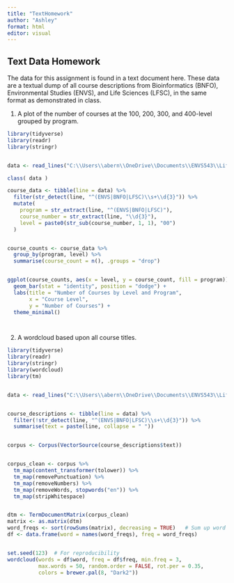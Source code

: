 ```yaml
---
title: "TextHomework"
author: "Ashley"
format: html
editor: visual
---
```


## Text Data Homework

The data for this assignment is found in a text document here.  These data are a textual dump of all course descriptions from Bioinformatics (BNFO), Environmental Studies (ENVS), and Life Sciences (LFSC), in the same format as demonstrated in class.

1. A plot of the number of courses at the 100, 200, 300, and 400-level grouped by program.  


```r
library(tidyverse)
library(readr)
library(stringr)


data <- read_lines("C:\\Users\\abern\\OneDrive\\Documents\\ENVS543\\LifeSciencesCurriculum.txt")

class( data )

course_data <- tibble(line = data) %>%
  filter(str_detect(line, "^(ENVS|BNFO|LFSC)\\s+\\d{3}")) %>%
  mutate(
    program = str_extract(line, "^(ENVS|BNFO|LFSC)"),         
    course_number = str_extract(line, "\\d{3}"),             
    level = paste0(str_sub(course_number, 1, 1), "00")        
  )


course_counts <- course_data %>%
  group_by(program, level) %>%
  summarise(course_count = n(), .groups = "drop")


ggplot(course_counts, aes(x = level, y = course_count, fill = program)) +
  geom_bar(stat = "identity", position = "dodge") +
  labs(title = "Number of Courses by Level and Program",
       x = "Course Level",
       y = "Number of Courses") +
  theme_minimal()




```

2. A wordcloud based upon all course titles.  

```r

library(tidyverse)
library(readr)
library(stringr)
library(wordcloud)
library(tm)


data <- read_lines("C:\\Users\\abern\\OneDrive\\Documents\\ENVS543\\LifeSciencesCurriculum.txt")  # Path to the file


course_descriptions <- tibble(line = data) %>%
  filter(!str_detect(line, "^(ENVS|BNFO|LFSC)\\s+\\d{3}")) %>%
  summarise(text = paste(line, collapse = " "))


corpus <- Corpus(VectorSource(course_descriptions$text))


corpus_clean <- corpus %>%
  tm_map(content_transformer(tolower)) %>%              
  tm_map(removePunctuation) %>%                         
  tm_map(removeNumbers) %>%                             
  tm_map(removeWords, stopwords("en")) %>%              
  tm_map(stripWhitespace)                               


dtm <- TermDocumentMatrix(corpus_clean)
matrix <- as.matrix(dtm)
word_freqs <- sort(rowSums(matrix), decreasing = TRUE)   # Sum up word frequencies
df <- data.frame(word = names(word_freqs), freq = word_freqs)


set.seed(123)  # For reproducibility
wordcloud(words = df$word, freq = df$freq, min.freq = 3,
          max.words = 50, random.order = FALSE, rot.per = 0.35,
          colors = brewer.pal(8, "Dark2"))



```

